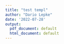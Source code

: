 ```yaml
---
title: "test templ"
author: "Dario Lepke"
date: '2022-07-28'
output:
  pdf_document: default
  html_document: default
---
```


```{=latex}
\usepackage[]{graphicx}
\usepackage[]{color}
\usepackage{alltt}

\newcommand{\mytitle}{My Super Fancy Thesis Title}
\newcommand{\myname}{Jane Doe}
\newcommand{\mysupervisor}{Dr Dre}

\usepackage[a4paper, width = 160mm, top = 35mm, bottom = 30mm, 
            bindingoffset = 0mm]{geometry}
\usepackage[utf8]{inputenc}
\usepackage{ragged2e}
\usepackage{xcolor}
\usepackage[round, comma]{natbib}
\usepackage{fancyhdr}
\newcommand{\changefont}{%
  \fontsize{8}{11}\selectfont
}
\usepackage{hyperref}
\hypersetup{
  colorlinks = true,
  linkcolor = black,
  urlcolor = black,
  citecolor = black}
\pagestyle{fancy}
\fancyhead{}
\fancyhead[R]{\changefont{\mytitle}}
\fancyfoot{}
\fancyfoot[R]{\thepage}
\setlength{\headheight}{14.5pt}
\setlength{\parindent}{0pt}
\interfootnotelinepenalty = 10000

% ------------------------------------------------------------------------------
  % MAIN -------------------------------------------------------------------------
  % ------------------------------------------------------------------------------
  \IfFileExists{upquote.sty}{\usepackage{upquote}}{}
\begin{document}

% FRONT PAGE -------------------------------------------------------------------
  
  \begin{titlepage}
\begin{center}

\LARGE
Masters Thesis
    
\vspace{0.5cm}
      
\rule{\textwidth}{1.5pt}
\LARGE
\textbf{\mytitle}
\rule{\textwidth}{1.5pt}
   
\vspace{0.5cm}
      
\large
Department of Statistics \\
Ludwig-Maximilians-Universität München 

\vfill

\Large
\textbf{\myname}

\vfill

\large
Munich, Month Day\textsuperscript{th}, Year
      
\vfill

\includegraphics[width = 0.4\textwidth]{sigillum.png}

\vfill

\normalsize
Submitted in partial fulfillment of the requirements for the degree of M. Sc.
\\

Supervised by \mysupervisor

\end{center}
\end{titlepage}


\end{document}

```

